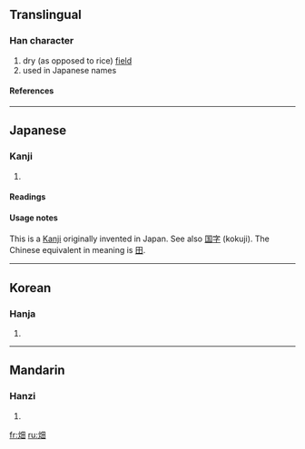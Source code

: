 ==Translingual==
===Han character===
{{Han char|rn=102|rad=田|as=04|sn=9|four=|canj=火田 (FW)}}
# dry (as opposed to rice) [[field]]
# used in Japanese names
====References====
{{Han ref|kx=0760.341|dkj=21797|dj=1078.170|hdz=32195.110|uh=7551|ud=30033}}

----
==Japanese==
===Kanji===
{{ja-kanji|grade=3|rs=田04}}
# {{defn|Japanese}} 
====Readings====
{{ja-readings|on=|kun=[[はた]] (hata), [[はたけ]] (hatake)}}

====Usage notes====
This is a [[Kanji]] originally invented in Japan. See also [[国字]] (kokuji). The Chinese equivalent in meaning is [[田]].

----
==Korean==
===Hanja===
{{ko-hanja|hangeul=[[전]]|eumhun=|rv=jeon|mr=chŏn|y=cen}}
# {{defn|Korean}}

----
==Mandarin==
===Hanzi===
{{cmn-hanzi|pin=[[tián]] (tian2)|wg=t'ien<sup>2</sup>}}
# {{defn|Mandarin}}

[[fr:畑]]
[[ru:畑]]